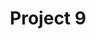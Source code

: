 ---
title: "Project 9"
publishedAt: "2020-09-30"
summary: "Summary"
images:

link: "https://github.com/moh-sin19"
---
